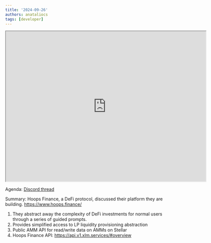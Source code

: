 ```yaml
---
title: '2024-09-26'
authors: anataliocs
tags: [developer]
---
```


<iframe src="https://drive.google.com/file/d/1gV-4lV32eN5R5rvtK5SY3aH1FVcbwI7D/preview" width="640" height="480" allow="autoplay"></iframe>

Agenda: [Discord thread](https://discord.com/channels/897514728459468821/900374272751591424/1288890126038208532)

Summary:  Hoops Finance, a DeFi protocol, discussed their platform they are building.  https://www.hoops.finance/


1. They abstract away the complexity of DeFi investments for normal users through a series of guided prompts.
2. Provides simplified access to LP liquidity provisioning abstraction
3. Public AMM API for read/write data on AMMs on Stellar
4. Hoops Finance API:  https://api.v1.xlm.services/#overview
